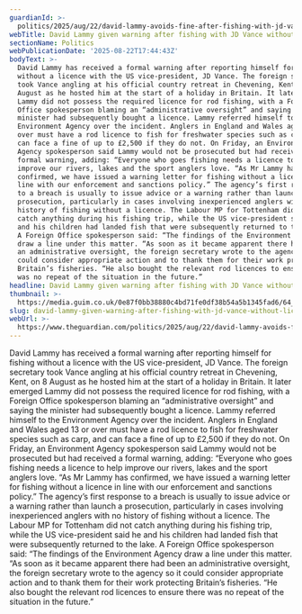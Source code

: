 ```yaml
---
guardianId: >-
  politics/2025/aug/22/david-lammy-avoids-fine-after-fishing-with-jd-vance-without-licence
webTitle: David Lammy given warning after fishing with JD Vance without licence
sectionName: Politics
webPublicationDate: '2025-08-22T17:44:43Z'
bodyText: >-
  David Lammy has received a formal warning after reporting himself for fishing
  without a licence with the US vice-president, JD Vance. The foreign secretary
  took Vance angling at his official country retreat in Chevening, Kent, on 8
  August as he hosted him at the start of a holiday in Britain. It later emerged
  Lammy did not possess the required licence for rod fishing, with a Foreign
  Office spokesperson blaming an “administrative oversight” and saying the
  minister had subsequently bought a licence. Lammy referred himself to the
  Environment Agency over the incident. Anglers in England and Wales aged 13 or
  over must have a rod licence to fish for freshwater species such as carp, and
  can face a fine of up to £2,500 if they do not. On Friday, an Environment
  Agency spokesperson said Lammy would not be prosecuted but had received a
  formal warning, adding: “Everyone who goes fishing needs a licence to help
  improve our rivers, lakes and the sport anglers love. “As Mr Lammy has
  confirmed, we have issued a warning letter for fishing without a licence in
  line with our enforcement and sanctions policy.” The agency’s first response
  to a breach is usually to issue advice or a warning rather than launch a
  prosecution, particularly in cases involving inexperienced anglers with no
  history of fishing without a licence. The Labour MP for Tottenham did not
  catch anything during his fishing trip, while the US vice-president said he
  and his children had landed fish that were subsequently returned to the lake.
  A Foreign Office spokesperson said: “The findings of the Environment Agency
  draw a line under this matter. “As soon as it became apparent there had been
  an administrative oversight, the foreign secretary wrote to the agency so it
  could consider appropriate action and to thank them for their work protecting
  Britain’s fisheries. “He also bought the relevant rod licences to ensure there
  was no repeat of the situation in the future.”
headline: David Lammy given warning after fishing with JD Vance without licence
thumbnail: >-
  https://media.guim.co.uk/0e87f0bb38880c4bd71fe0df38b54a5b1345fad6/64_0_4583_3667/500.jpg
slug: david-lammy-given-warning-after-fishing-with-jd-vance-without-licence
webUrl: >-
  https://www.theguardian.com/politics/2025/aug/22/david-lammy-avoids-fine-after-fishing-with-jd-vance-without-licence
---
```

David Lammy has received a formal warning after reporting himself for fishing without a licence with the US vice-president, JD Vance. The foreign secretary took Vance angling at his official country retreat in Chevening, Kent, on 8 August as he hosted him at the start of a holiday in Britain. It later emerged Lammy did not possess the required licence for rod fishing, with a Foreign Office spokesperson blaming an “administrative oversight” and saying the minister had subsequently bought a licence. Lammy referred himself to the Environment Agency over the incident. Anglers in England and Wales aged 13 or over must have a rod licence to fish for freshwater species such as carp, and can face a fine of up to £2,500 if they do not. On Friday, an Environment Agency spokesperson said Lammy would not be prosecuted but had received a formal warning, adding: “Everyone who goes fishing needs a licence to help improve our rivers, lakes and the sport anglers love. “As Mr Lammy has confirmed, we have issued a warning letter for fishing without a licence in line with our enforcement and sanctions policy.” The agency’s first response to a breach is usually to issue advice or a warning rather than launch a prosecution, particularly in cases involving inexperienced anglers with no history of fishing without a licence. The Labour MP for Tottenham did not catch anything during his fishing trip, while the US vice-president said he and his children had landed fish that were subsequently returned to the lake. A Foreign Office spokesperson said: “The findings of the Environment Agency draw a line under this matter. “As soon as it became apparent there had been an administrative oversight, the foreign secretary wrote to the agency so it could consider appropriate action and to thank them for their work protecting Britain’s fisheries. “He also bought the relevant rod licences to ensure there was no repeat of the situation in the future.”
